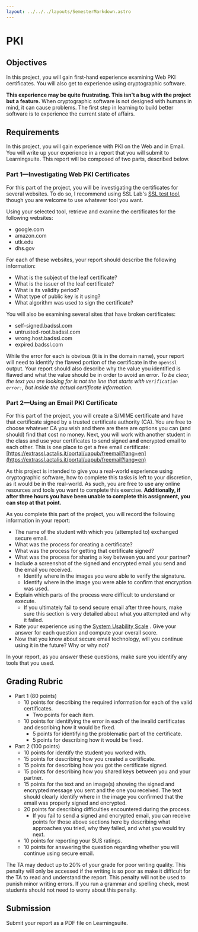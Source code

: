 ```yaml
---
layout: ../../../layouts/SemesterMarkdown.astro
---
```


# PKI

## Objectives

In this project, you will gain first-hand experience examining Web PKI
certificates. You will also get to experience using cryptographic software.

**This experience may be quite frustrating. This isn't a bug with the project
but a feature.** When cryptographic software is not designed with humans in
mind, it can cause problems. The first step in learning to build better software
is to experience the current state of affairs.

## Requirements

In this project, you will gain experience with PKI on the Web and in Email. You
will write up your experience in a report that you will submit to Learningsuite. This
report will be composed of two parts, described below.

### Part 1—Investigating Web PKI Certificates

For this part of the project, you will be investigating the certificates for
several websites. To do so, I recommend using SSL Lab's
[SSL test tool](https://www.ssllabs.com/ssltest/), though you are welcome to use
whatever tool you want.

Using your selected tool, retrieve and examine the certificates for the
following websites:

- google.com
- amazon.com
- utk.edu
- dhs.gov

For each of these websites, your report should describe the following
information:

- What is the subject of the leaf certificate?
- What is the issuer of the leaf certificate?
- What is its validity period?
- What type of public key is it using?
- What algorithm was used to sign the certificate?

You will also be examining several sites that have broken certificates:

- self-signed.badssl.com
- untrusted-root.badssl.com
- wrong.host.badssl.com
- expired.badssl.com

While the error for each is obvious (it is in the domain name), your report will
need to identify the flawed portion of the certificate in the `openssl` output.
Your report should also describe why the value you identified is flawed and what
the value should be in order to avoid an error. _To be clear, the text you are
looking for is not the line that starts with `Verification error:`, but inside
the actual certificate information._

### Part 2—Using an Email PKI Certificate

For this part of the project, you will create a S/MIME certificate and have that
certificate signed by a trusted certificate authority (CA). You are free to
choose whatever CA you wish and there are there are options you can (and should)
find that cost no money. Next, you will work with another student in the class
and use your certificates to send signed **and** encrypted email to each other. This is one place to get a free email certificate: [https://extrassl.actalis.it/portal/uapub/freemail?lang=en](https://extrassl.actalis.it/portal/uapub/freemail?lang=en)

As this project is intended to give you a real-world experience using
cryptographic software, how to complete this tasks is left to your discretion,
as it would be in the real-world. As such, you are free to use any online
resources and tools you want to complete this exercise. **Additionally, if after
three hours you have been unable to complete this assignment, you can stop at
that point.**

As you complete this part of the project, you will record the following
information in your report:

- The name of the student with which you (attempted to) exchanged secure email.
- What was the process for creating a certificate?
- What was the process for getting that certificate signed?
- What was the process for sharing a key between you and your partner?
- Include a screenshot of the signed and encrypted email you send and the email
  you received.
  - Identify where in the images you were able to verify the signature.
  - Identify where in the image you were able to confirm that encryption was
    used.
- Explain which parts of the process were difficult to understand or execute.
  - If you ultimately fail to send secure email after three hours, make sure
    this section is very detailed about what you attempted and why it failed.
- Rate your experience using the
  [System Usability Scale](https://usabilitygeek.com/how-to-use-the-system-usability-scale-sus-to-evaluate-the-usability-of-your-website/)
  . Give your answer for each question and compute your overall score.
- Now that you know about secure email technology, will you continue using it in
  the future? Why or why not?

In your report, as you answer these questions, make sure you identify any tools
that you used.

## Grading Rubric

- Part 1 (80 points)
  - 10 points for describing the required information for each of the valid
    certificates.
    - Two points for each item.
  - 10 points for identifying the error in each of the invalid certificates and
    describing how it would be fixed.
    - 5 points for identifying the problematic part of the certificate.
    - 5 points for describing how it would be fixed.
- Part 2 (100 points)
  - 10 points for identify the student you worked with.
  - 15 points for describing how you created a certificate.
  - 15 points for describing how you got the certificate signed.
  - 15 points for describing how you shared keys between you and your partner.
  - 15 points for the text and an image(s) showing the signed and encrypted
    message you sent and the one you received. The text should clearly identify
    where in the image you confirmed that the email was properly signed and
    encrypted.
  - 20 points for describing difficulties encountered during the process.
    - If you fail to send a signed and encrypted email, you can receive points
      for those above sections here by describing what approaches you tried, why
      they failed, and what you would try next.
  - 10 points for reporting your SUS ratings.
  - 10 points for answering the question regarding whether you will continue
    using secure email.

The TA may deduct up to 20% of your grade for poor writing quality. This penalty
will only be accessed if the writing is so poor as make it difficult for the TA
to read and understand the report. This penalty will not be used to punish minor
writing errors. If you run a grammar and spelling check, most students should
not need to worry about this penalty.

## Submission

Submit your report as a PDF file on Learningsuite.
